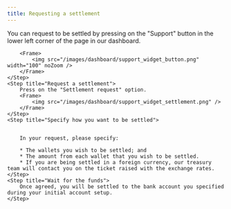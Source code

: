 ```yaml
---
title: Requesting a settlement
---
```


<Steps>
    <Step title="Open the support widget">
        You can request to be settled by pressing on the "Support" button in the lower left corner of the page in our dashboard.

        <Frame>
            <img src="/images/dashboard/support_widget_button.png" width="100" noZoom />
        </Frame>
    </Step>
    <Step title="Request a settlement">
        Press on the "Settlement request" option.
        <Frame>
            <img src="/images/dashboard/support_widget_settlement.png" />
        </Frame>
    </Step>
    <Step title="Specify how you want to be settled">


        In your request, please specify:

        * The wallets you wish to be settled; and
        * The amount from each wallet that you wish to be settled.
        * If you are being settled in a foreign currency, our treasury team will contact you on the ticket raised with the exchange rates.
    </Step>
    <Step title="Wait for the funds">
        Once agreed, you will be settled to the bank account you specified during your initial account setup.
    </Step>
</Steps>
